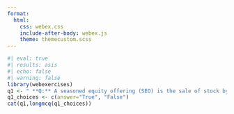 ```yaml
---
format:
  html:
    css: webex.css
    include-after-body: webex.js
    theme: themecustom.scss
---
```


```r
#| eval: true
#| results: asis
#| echo: false
#| warning: false
library(webexercises)
q1 <- " **Q:** A seasoned equity offering (SEO) is the sale of stock by a company that is already publicly traded."
q1_choices <- c(answer="True", "False")
cat(q1,longmcq(q1_choices))
```

